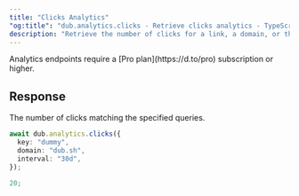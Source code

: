 ```yaml
---
title: "Clicks Analytics"
"og:title": "dub.analytics.clicks - Retrieve clicks analytics - TypeScript SDK"
description: "Retrieve the number of clicks for a link, a domain, or the authenticated workspace."
---
```



<Note>
  Analytics endpoints require a [Pro plan](https://d.to/pro) subscription or
  higher.
</Note>

<AnalyticsArguments />

## Response

The number of clicks matching the specified queries.

<RequestExample>

```typescript
await dub.analytics.clicks({
  key: "dummy",
  domain: "dub.sh",
  interval: "30d",
});
```

</RequestExample>

<ResponseExample>

```typescript
20;
```

</ResponseExample>

